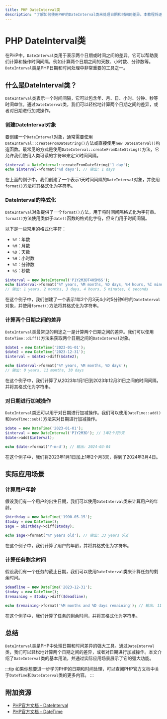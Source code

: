 ```yaml
---
title: PHP DateInterval类
description: "了解如何使用PHP的DateInterval类来处理日期和时间的差异。本教程将逐步介绍DateInterval类的概念、用法和实际应用场景，适合初学者学习。"
---
```


# PHP DateInterval类

在PHP中，`DateInterval`类用于表示两个日期或时间之间的差异。它可以帮助我们计算和操作时间间隔，例如计算两个日期之间的天数、小时数、分钟数等。`DateInterval`类是PHP日期和时间处理中非常重要的工具之一。

## 什么是DateInterval类？

`DateInterval`类表示一个时间间隔，它可以包含年、月、日、小时、分钟、秒等时间单位。通过`DateInterval`类，我们可以轻松地计算两个日期之间的差异，或者对日期进行加减操作。

### 创建DateInterval对象

要创建一个`DateInterval`对象，通常需要使用`DateInterval::createFromDateString()`方法或直接使用`new DateInterval()`构造函数。最常见的方式是使用`DateInterval::createFromDateString()`方法，它允许我们使用人类可读的字符串来定义时间间隔。

```php
$interval = DateInterval::createFromDateString('1 day');
echo $interval->format('%d days'); // 输出: 1 days
```

在上面的例子中，我们创建了一个表示1天时间间隔的`DateInterval`对象，并使用`format()`方法将其格式化为字符串。

### DateInterval的格式化

`DateInterval`对象提供了一个`format()`方法，用于将时间间隔格式化为字符串。`format()`方法使用类似于`date()`函数的格式化字符，但专门用于时间间隔。

以下是一些常用的格式化字符：

- `%Y`：年数
- `%M`：月数
- `%D`：天数
- `%H`：小时数
- `%I`：分钟数
- `%S`：秒数

```php
$interval = new DateInterval('P1Y2M3DT4H5M6S');
echo $interval->format('%Y years, %M months, %D days, %H hours, %I minutes, %S seconds');
// 输出: 1 years, 2 months, 3 days, 4 hours, 5 minutes, 6 seconds
```

在这个例子中，我们创建了一个表示1年2个月3天4小时5分钟6秒的`DateInterval`对象，并使用`format()`方法将其格式化为字符串。

### 计算两个日期之间的差异

`DateInterval`类最常见的用途之一是计算两个日期之间的差异。我们可以使用`DateTime::diff()`方法来获取两个日期之间的`DateInterval`对象。

```php
$date1 = new DateTime('2023-01-01');
$date2 = new DateTime('2023-12-31');
$interval = $date1->diff($date2);

echo $interval->format('%Y years, %M months, %D days');
// 输出: 0 years, 11 months, 30 days
```

在这个例子中，我们计算了从2023年1月1日到2023年12月31日之间的时间间隔，并将其格式化为字符串。

### 对日期进行加减操作

`DateInterval`类还可以用于对日期进行加减操作。我们可以使用`DateTime::add()`和`DateTime::sub()`方法来对日期进行加减操作。

```php
$date = new DateTime('2023-01-01');
$interval = new DateInterval('P1Y2M3D'); // 1年2个月3天
$date->add($interval);

echo $date->format('Y-m-d'); // 输出: 2024-03-04
```

在这个例子中，我们将2023年1月1日加上1年2个月3天，得到了2024年3月4日。

## 实际应用场景

### 计算用户年龄

假设我们有一个用户的出生日期，我们可以使用`DateInterval`类来计算用户的年龄。

```php
$birthday = new DateTime('1990-05-15');
$today = new DateTime();
$age = $birthday->diff($today);

echo $age->format('%Y years old'); // 输出: 33 years old
```

在这个例子中，我们计算了用户的年龄，并将其格式化为字符串。

### 计算任务剩余时间

假设我们有一个任务的截止日期，我们可以使用`DateInterval`类来计算任务的剩余时间。

```php
$deadline = new DateTime('2023-12-31');
$today = new DateTime();
$remaining = $today->diff($deadline);

echo $remaining->format('%M months and %D days remaining'); // 输出: 11 months and 30 days remaining
```

在这个例子中，我们计算了任务的剩余时间，并将其格式化为字符串。

## 总结

`DateInterval`类是PHP中处理日期和时间差异的强大工具。通过`DateInterval`类，我们可以轻松地计算两个日期之间的差异，或者对日期进行加减操作。本文介绍了`DateInterval`类的基本用法，并通过实际应用场景展示了它的强大功能。

:::tip
如果你想要进一步学习PHP的日期和时间处理，可以查阅PHP官方文档中关于`DateTime`和`DateInterval`类的更多内容。
:::

## 附加资源

- [PHP官方文档 - DateInterval](https://www.php.net/manual/en/class.dateinterval.php)
- [PHP官方文档 - DateTime](https://www.php.net/manual/en/class.datetime.php)
